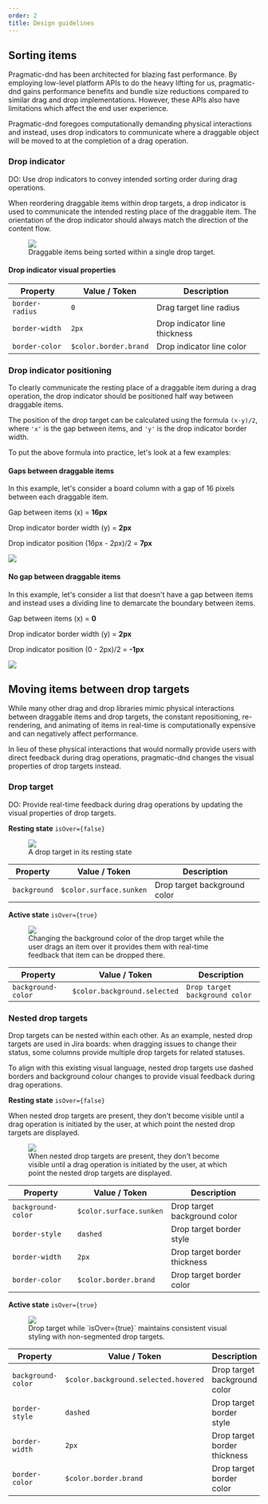 ```yaml
---
order: 2
title: Design guidelines
---
```



## Sorting items

Pragmatic-dnd has been architected for blazing fast performance. By employing low-level platform APIs to do the heavy lifting for us, pragmatic-dnd gains performance benefits and bundle size reductions compared to similar drag and drop implementations. However, these APIs also have limitations which affect the end user experience.

Pragmatic-dnd foregoes computationally demanding physical interactions and instead, uses drop indicators to communicate where a draggable object will be moved to at the completion of a drag operation.

### Drop indicator

DO: Use drop indicators to convey intended sorting order during drag operations.

When reordering draggable items within drop targets, a drop indicator is used to communicate the intended resting place of the draggable item. The orientation of the drop indicator should always match the direction of the content flow.

<figure>
  <img src="/images/example--drop-ind__sortable.png" />
  <figcaption>
    Draggable items being sorted within a single drop target.
  </figcaption>
</figure>

#### Drop indicator visual properties

| Property        | Value / Token         | Description                   |
| --------------- | --------------------- | ----------------------------- |
| `border-radius` | `0`                   | Drag target line radius       |
| `border-width`  | `2px`                 | Drop indicator line thickness |
| `border-color`  | `$color.border.brand` | Drop indicator line color     |

### Drop indicator positioning

To clearly communicate the resting place of a draggable item during a drag operation, the drop indicator should be positioned half way between draggable items.

<SectionMessage>


The position of the drop target can be calculated using the formula `(x-y)/2`, where `'x'` is the gap between items, and `'y'` is the drop indicator border width.

</SectionMessage>


To put the above formula into practice, let's look at a few examples:

#### Gaps between draggable items

In this example, let's consider a board column with a gap of 16 pixels between each draggable item.

Gap between items (x) = **16px**

Drop indicator border width (y) = **2px**

Drop indicator position (16px - 2px)/2 = **7px**

![](/images/example--list--gap.png)

#### No gap between draggable items

In this example, let's consider a list that doesn't have a gap between items and instead uses a dividing line to demarcate the boundary between items.

Gap between items (x) = **0**

Drop indicator border width (y) = **2px**

Drop indicator position (0 - 2px)/2 = **-1px**

![](/images/example--list--flush.png)

## Moving items between drop targets

While many other drag and drop libraries mimic physical interactions between draggable items and drop targets, the constant repositioning, re-rendering, and animating of items in real-time is computationally expensive and can negatively affect performance.

In lieu of these physical interactions that would normally provide users with direct feedback during drag operations, pragmatic-dnd changes the visual properties of drop targets instead.

### Drop target

DO: Provide real-time feedback during drag operations by updating the visual properties of drop targets.

**Resting state** `isOver={false}`

<figure>
  <img src="/images/example--drop-target--resting.png" />
  <figcaption>A drop target in its resting state</figcaption>
</figure>

| Property     | Value / Token           | Description                  |
| ------------ | ----------------------- | ---------------------------- |
| `background` | `$color.surface.sunken` | Drop target background color |

**Active state** `isOver={true}`

<figure>
  <img src="/images/example--drop-target--over.png" />
  <figcaption>
    Changing the background color of the drop target while the user drags an
    item over it provides them with real-time feedback that item can be dropped
    there.
  </figcaption>
</figure>

| Property           | Value / Token                | Description                    |
| ------------------ | ---------------------------- | ------------------------------ |
| `background-color` | `$color.background.selected` | `Drop target background color` |

### Nested drop targets

Drop targets can be nested within each other. As an example, nested drop targets are used in Jira boards: when dragging issues to change their status, some columns provide multiple drop targets for related statuses.

To align with this existing visual language, nested drop targets use dashed borders and background colour changes to provide visual feedback during drag operations.

**Resting state** `isOver={false}`

When nested drop targets are present, they don't become visible until a drag operation is initiated by the user, at which point the nested drop targets are displayed.

<figure>
  <img src="/images/example--drop-target--nested.png" />
  <figcaption>
    When nested drop targets are present, they don't become visible until a drag
    operation is initiated by the user, at which point the nested drop targets
    are displayed.
  </figcaption>
</figure>

| Property           | Value / Token           | Description                  |
| ------------------ | ----------------------- | ---------------------------- |
| `background-color` | `$color.surface.sunken` | Drop target background color |
| `border-style`     | `dashed`                | Drop target border style     |
| `border-width`     | `2px`                   | Drop target border thickness |
| `border-color`     | `$color.border.brand`   | Drop target border color     |

**Active state** `isOver={true}`

<figure>
  <img src="/images/example--drop-target--nested--over.png" />
  <figcaption>
    Drop target while `isOver={true}` maintains consistent visual styling with
    non-segmented drop targets.
  </figcaption>
</figure>

| Property           | Value / Token                        | Description                  |
| ------------------ | ------------------------------------ | ---------------------------- |
| `background-color` | `$color.background.selected.hovered` | Drop target background color |
| `border-style`     | `dashed`                             | Drop target border style     |
| `border-width`     | `2px`                                | Drop target border thickness |
| `border-color`     | `$color.border.brand`                | Drop target border color     |